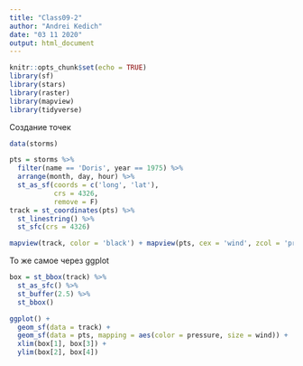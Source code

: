 ```yaml
---
title: "Class09-2"
author: "Andrei Kedich"
date: "03 11 2020"
output: html_document
---
```


```r
knitr::opts_chunk$set(echo = TRUE)
library(sf)
library(stars)
library(raster)
library(mapview)
library(tidyverse)
```

Создание точек
```r
data(storms)

pts = storms %>% 
  filter(name == 'Doris', year == 1975) %>% 
  arrange(month, day, hour) %>% 
  st_as_sf(coords = c('long', 'lat'),
           crs = 4326,
           remove = F)
track = st_coordinates(pts) %>% 
  st_linestring() %>% 
  st_sfc(crs = 4326)

mapview(track, color = 'black') + mapview(pts, cex = 'wind', zcol = 'pressure')
```

То же самое через ggplot

```r
box = st_bbox(track) %>% 
  st_as_sfc() %>% 
  st_buffer(2.5) %>% 
  st_bbox()

ggplot() +
  geom_sf(data = track) +
  geom_sf(data = pts, mapping = aes(color = pressure, size = wind)) +
  xlim(box[1], box[3]) +
  ylim(box[2], box[4])
```

